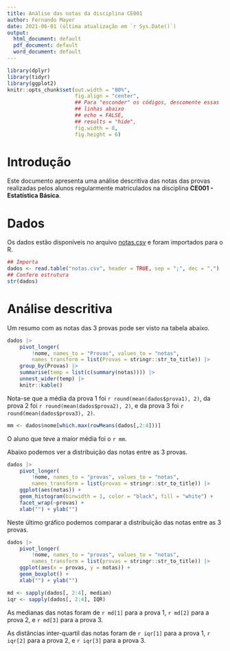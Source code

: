 ```yaml
---
title: Análise das notas da disciplina CE001
author: Fernando Mayer
date: 2021-06-01 (última atualização em `r Sys.Date()`)
output:
  html_document: default
  pdf_document: default
  word_document: default
---
```


```r
library(dplyr)
library(tidyr)
library(ggplot2)
knitr::opts_chunk$set(out.width = "80%",
                      fig.align = "center",
                      ## Para "esconder" os códigos, descomente essas
                      ## linhas abaixo
                      ## echo = FALSE,
                      ## results = "hide",
                      fig.width = 8,
                      fig.height = 6)
```

# Introdução

Este documento apresenta uma análise descritiva das notas das provas
realizadas pelos alunos regularmente matriculados na disciplina
**CE001 - Estatística Básica**.

# Dados

Os dados estão disponíveis no arquivo [notas.csv](./notas.csv) e foram
importados para o R.

```r
## Importa
dados <- read.table("notas.csv", header = TRUE, sep = ";", dec = ",")
## Confere estrutura
str(dados)
```

# Análise descritiva

Um resumo com as notas das 3 provas pode ser visto na tabela abaixo.

```r
dados |>
    pivot_longer(
        !nome, names_to = "Provas", values_to = "notas",
        names_transform = list(Provas = stringr::str_to_title)) |>
    group_by(Provas) |>
    summarise(temp = list(c(summary(notas)))) |>
    unnest_wider(temp) |>
    knitr::kable()
```

Nota-se que a média da prova 1 foi `r round(mean(dados$prova1), 2)`, da
prova 2 foi `r round(mean(dados$prova2), 2)`, e da prova 3 foi
`r round(mean(dados$prova3), 2)`.

```r
mm <- dados$nome[which.max(rowMeans(dados[,2:4]))]
```

O aluno que teve a maior média foi o `r mm`.

Abaixo podemos ver a distribuição das notas entre as 3 provas.

```r
dados |>
    pivot_longer(
        !nome, names_to = "provas", values_to = "notas",
        names_transform = list(provas = stringr::str_to_title)) |>
    ggplot(aes(notas)) +
    geom_histogram(binwidth = 1, color = "black", fill = "white") +
    facet_wrap(~provas) +
    xlab("") + ylab("")
```

Neste último gráfico podemos comparar a distribuição das notas entre as
3 provas.

```r
dados |>
    pivot_longer(
        !nome, names_to = "provas", values_to = "notas",
        names_transform = list(provas = stringr::str_to_title)) |>
    ggplot(aes(x = provas, y = notas)) +
    geom_boxplot() +
    xlab("") + ylab("")
```

```r
md <- sapply(dados[, 2:4], median)
iqr <- sapply(dados[, 2:4], IQR)
```

As medianas das notas foram de `r md[1]` para a prova 1, `r md[2]` para
a prova 2, e `r md[3]` para a prova 3.

As distâncias inter-quartil das notas foram de `r iqr[1]` para a prova
1, `r iqr[2]` para a prova 2, e `r iqr[3]` para a prova 3.
